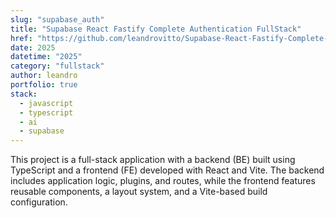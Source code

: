 ```yaml
---
slug: "supabase_auth"
title: "Supabase React Fastify Complete Authentication FullStack"
href: "https://github.com/leandrovitto/Supabase-React-Fastify-Complete-Authentication-FullStack"
date: 2025
datetime: "2025"
category: "fullstack"
author: leandro
portfolio: true
stack:
  - javascript
  - typescript
  - ai
  - supabase
---
```


This project is a full-stack application with a backend (BE) built using TypeScript and a frontend (FE) developed with React and Vite. The backend includes application logic, plugins, and routes, while the frontend features reusable components, a layout system, and a Vite-based build configuration.
